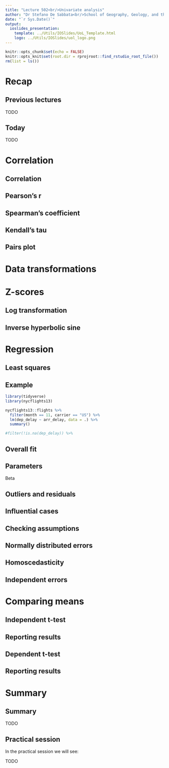 ```yaml
---
title: "Lecture 502<br/>Univariate analysis"
author: "Dr Stefano De Sabbata<br/>School of Geography, Geology, and the Env.<br/><a href=\"mailto:s.desabbata@le.ac.uk\">s.desabbata&commat;le.ac.uk</a> &vert; <a href=\"https://twitter.com/maps4thought\">&commat;maps4thought</a><br/><a href=\"https://github.com/sdesabbata/GY7702\">github.com/sdesabbata/GY7702</a> licensed under <a href=\"https://www.gnu.org/licenses/gpl-3.0.html\">GNU GPL v3.0</a>"
date: "`r Sys.Date()`"
output:
  ioslides_presentation:
    template: ../Utils/IOSlides/UoL_Template.html
    logo: ../Utils/IOSlides/uol_logo.png
---
```


```r
knitr::opts_chunk$set(echo = FALSE)
knitr::opts_knit$set(root.dir = rprojroot::find_rstudio_root_file())
rm(list = ls())
```



# Recap



## Previous lectures

TODO



## Today

TODO



# Correlation



## Correlation



## Pearson’s r



## Spearman’s coefficient



## Kendall’s tau



## Pairs plot



# Data transformations


# Z-scores



## Log transformation



## Inverse hyperbolic sine



#  Regression



## Least squares



## Example

```r
library(tidyverse)
library(nycflights13)

nycflights13::flights %>%
  filter(month == 11, carrier == "US") %>%
  lm(dep_delay ~ arr_delay, data = .) %>%
  summary()

#filter(!is.na(dep_delay)) %>%
```



## Overall fit



## Parameters

Beta



## Outliers and residuals



## Influential cases



## Checking assumptions

<!--
Note from Discovering Statistics Using R by Andy Field, Jeremy Miles and Zoë Field, SAGE Publications Ltd, 2012
List all in 7.7.2.1 excluding those for multivariate
-->

## Normally distributed errors



## Homoscedasticity



## Independent errors



# Comparing means



## Independent t-test



## Reporting results



## Dependent t-test



## Reporting results



# Summary



## Summary

TODO



## Practical session

In the practical session we will see:

TODO